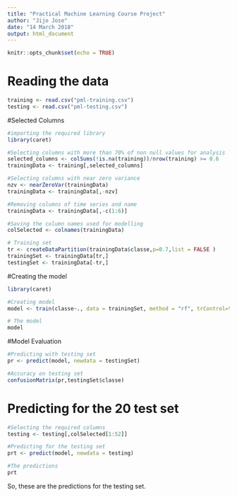 ---
title: "Practical Machine Learning Course Project"
author: "Jijo Jose"
date: "14 March 2018"
output: html_document
---

```{r setup, include=FALSE}
knitr::opts_chunk$set(echo = TRUE)
```

# Reading the data
```{r reading data}
training <- read.csv("pml-training.csv")
testing <- read.csv("pml-testing.csv")
```

#Selected Columns
```{r selected columns, cache=TRUE}

#importing the required library
library(caret)

#Selecting columns with more than 70% of non null values for analysis
selected_columns <- colSums(!is.na(training))/nrow(training) >= 0.6
trainingData <- training[,selected_columns]

#Selecting columns with near zero variance
nzv <- nearZeroVar(trainingData)
trainingData <- trainingData[,-nzv]

#Removing columns of time series and name
trainingData <- trainingData[,-c(1:6)]

#Saving the column names used for modelling
colSelected <- colnames(trainingData)

# Training set
tr <- createDataPartition(trainingData$classe,p=0.7,list = FALSE )
trainingSet <- trainingData[tr,] 
testingSet <- trainingData[-tr,]

```

#Creating  the model
```{r model fitting, cache=TRUE}
library(caret)

#Creating model
model <- train(classe~., data = trainingSet, method = "rf", trControl=trainControl(method = "cv"))

# The model
model
```

#Model Evaluation
```{r model evaluation, cache=TRUE}
#Predicting with testing set
pr <- predict(model, newdata = testingSet)

#Accuracy on testing set
confusionMatrix(pr,testingSet$classe)
```

# Predicting for the 20 test set
```{r predicting with testing set}
#Selecting the required columns
testing <- testing[,colSelected[1:52]]

#Predicting for the testing set
prt <- predict(model, newdata = testing)

#The predictions
prt
```

So, these are the predictions for the testing set.